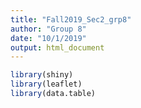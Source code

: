 ```yaml
---
title: "Fall2019_Sec2_grp8"
author: "Group 8"
date: "10/1/2019"
output: html_document
---
```


```r
library(shiny)
library(leaflet)
library(data.table)

```


